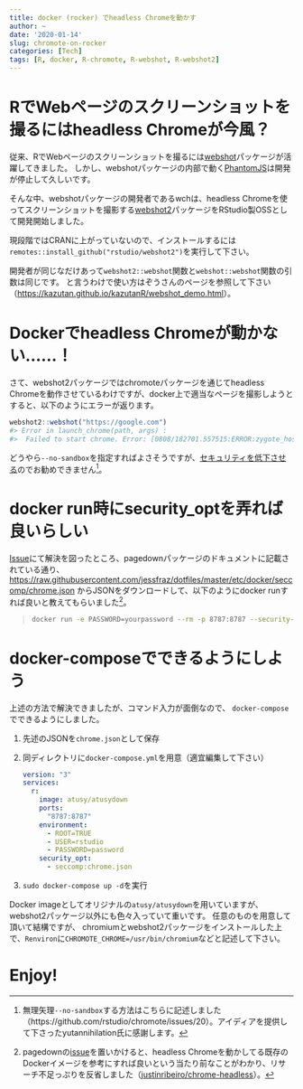 ```yaml
---
title: docker (rocker) でheadless Chromeを動かす
author: ~
date: '2020-01-14'
slug: chromote-on-rocker
categories: [Tech]
tags: [R, docker, R-chromote, R-webshot, R-webshot2]
---
```


# RでWebページのスクリーンショットを撮るにはheadless Chromeが今風？

従来、RでWebページのスクリーンショットを撮るには[webshot](https://wch.github.io/webshot/)パッケージが活躍してきました。
しかし、webshotパッケージの内部で動く[PhantomJS](https://phantomjs.org/)は開発が停止して久しいです。

そんな中、webshotパッケージの開発者であるwchは、headless Chromeを使ってスクリーンショットを撮影する[webshot2](https://github.com/rstudio/webshot2)パッケージをRStudio製OSSとして開発開始しました。

現段階ではCRANに上がっていないので、インストールするには`remotes::install_github("rstudio/webshot2")`を実行して下さい。

開発者が同じなだけあって`webshot2::webshot`関数と`webshot::webshot`関数の引数は同じです。
と言うわけで使い方はぞうさんのページを参照して下さい（<https://kazutan.github.io/kazutanR/webshot_demo.html>）。

# Dockerでheadless Chromeが動かない……！

さて、webshot2パッケージではchromoteパッケージを通じてheadless Chromeを動作させているわけですが、docker上で適当なページを撮影しようとすると、以下のようにエラーが返ります。

```r
webshot2::webshot("https://google.com")
#> Error in launch_chrome(path, args) : 
#>  Failed to start chrome. Error: [0808/182701.557515:ERROR:zygote_host_impl_linux.cc(89)] Running asroot without --no-sandbox is not supported. Seehttps://crbug.com/638180.
```

どうやら`--no-sandbox`を指定すればよさそうですが、[セキュリティを低下させる](https://chromium.googlesource.com/chromium/src/+/master/docs/design/sandbox.md)のでお勧めできません[^no-sandbox]。

[^no-sandbox]: 無理矢理`--no-sandbox`する方法はこちらに記述しました（https://github.com/rstudio/chromote/issues/20）。アイディアを提供して下さったyutannihilation氏に感謝します。

# docker run時にsecurity_optを弄れば良いらしい

[Issue](https://github.com/rstudio/chromote/issues/20)にて解決を図ったところ、pagedownパッケージのドキュメントに記載されている通り、
<https://raw.githubusercontent.com/jessfraz/dotfiles/master/etc/docker/seccomp/chrome.json>
からJSONをダウンロードして、以下のようにdocker runすれば良いと教えてもらいました[^pagedown]。

[^pagedown]: pagedownの[issue](https://github.com/rstudio/pagedown/issues/143#issuecomment-539982822)を置いかけると、headless Chromeを動かしてる既存のDockerイメージを参考にすれば良いという当たり前なことがわかり、リサーチ不足っぷりを反省しました（[justinribeiro/chrome-headless
](https://hub.docker.com/r/justinribeiro/chrome-headless/)）。

> ```sh
  docker run -e PASSWORD=yourpassword --rm -p 8787:8787 --security-opt seccomp="$(pwd)/chrome.json" myimages/pagedown
  ```

# docker-composeでできるようにしよう

上述の方法で解決できましたが、コマンド入力が面倒なので、
`docker-compose`でできるようにしました。

1. 先述のJSONを`chrome.json`として保存
1. 同ディレクトリに`docker-compose.yml`を用意（適宜編集して下さい）

    ```yaml
    version: "3"
    services:
      r:
        image: atusy/atusydown
        ports:
          "8787:8787"
        environment:
          - ROOT=TRUE
          - USER=rstudio
          - PASSWORD=password
        security_opt:
          - seccomp:chrome.json
    ```

1. `sudo docker-compose up -d`を実行

Docker imageとしてオリジナルの`atusy/atusydown`を用いていますが、
webshot2パッケージ以外にも色々入っていて重いです。
任意のものを用意して頂いて結構ですが、
chromiumとwebshot2パッケージをインストールした上で、`Renviron`に`CHROMOTE_CHROME=/usr/bin/chromium`などと記述して下さい。

# Enjoy!
